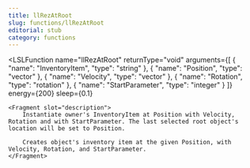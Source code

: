 ```yaml
---
title: llRezAtRoot
slug: functions/llRezAtRoot
editorial: stub
category: functions
---
```


<LSLFunction
	name="llRezAtRoot"
	returnType="void"
	arguments={[
	{
		"name": "InventoryItem",
		"type": "string"
	},
	{
		"name": "Position",
		"type": "vector"
	},
	{
		"name": "Velocity",
		"type": "vector"
	},
	{
		"name": "Rotation",
		"type": "rotation"
	},
	{
		"name": "StartParameter",
		"type": "integer"
	}
]}
	energy={200}
	sleep={0.1}
>
	<Fragment slot="description">
		Instantiate owner's InventoryItem at Position with Velocity, Rotation and with StartParameter. The last selected root object's location will be set to Position.
		
		Creates object's inventory item at the given Position, with Velocity, Rotation, and StartParameter.
	</Fragment>
</LSLFunction>
